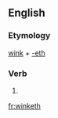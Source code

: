 ==English==

===Etymology===
[[wink]] + [[-eth]]

===Verb===
{{en-verb form}}

# {{archaic third-person singular of|wink}}

[[fr:winketh]]